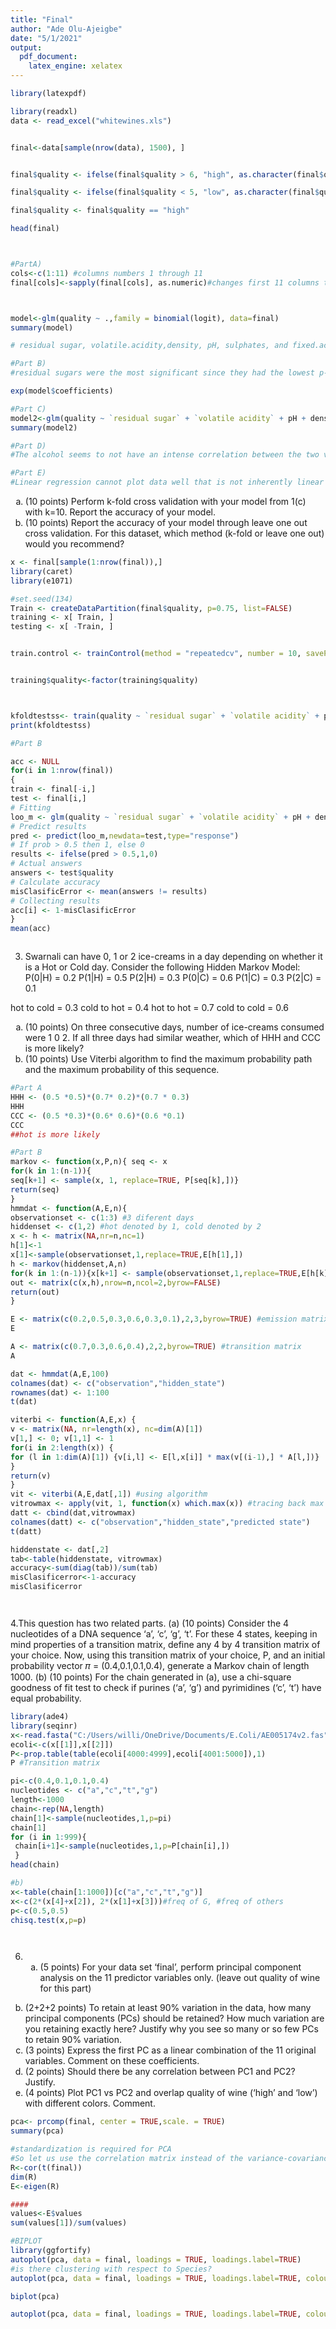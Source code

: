 ---
title: "Final"
author: "Ade Olu-Ajeigbe"
date: "5/1/2021"
output:
  pdf_document:
    latex_engine: xelatex
---


```{r, echo = TRUE}
library(latexpdf)

library(readxl)
data <- read_excel("whitewines.xls")


final<-data[sample(nrow(data), 1500), ]


final$quality <- ifelse(final$quality > 6, "high", as.character(final$quality))

final$quality <- ifelse(final$quality < 5, "low", as.character(final$quality))

final$quality <- final$quality == "high" 

head(final)



#PartA)
cols<-c(1:11) #columns numbers 1 through 11
final[cols]<-sapply(final[cols], as.numeric)#changes first 11 columns to numeric



model<-glm(quality ~ .,family = binomial(logit), data=final)
summary(model)

# residual sugar, volatile.acidity,density, pH, sulphates, and fixed.acidity are the significant values from least to greatest

#Part B)
#residual sugars were the most significant since they had the lowest p-values

exp(model$coefficients)

#Part C)
model2<-glm(quality ~ `residual sugar` + `volatile acidity` + pH + density + sulphates + `fixed acidity`, family = binomial(logit), data =final)
summary(model2)

#Part D)
#The alcohol seems to not have an intense correlation between the two values present

#Part E)
#Linear regression cannot plot data well that is not inherently linear
```

(a) (10 points) Perform k-fold cross validation with your model from 1(c) with k=10.
Report the accuracy of your model.
(b) (10 points) Report the accuracy of your model through leave one out cross validation.
For this dataset, which method (k-fold or leave one out) would you recommend?


```{r, echo = TRUE}
x <- final[sample(1:nrow(final)),]
library(caret)
library(e1071)

#set.seed(134)
Train <- createDataPartition(final$quality, p=0.75, list=FALSE)
training <- x[ Train, ]
testing <- x[ -Train, ]


train.control <- trainControl(method = "repeatedcv", number = 10, savePredictions = TRUE, repeats = 5)


training$quality<-factor(training$quality)



kfoldtestss<- train(quality ~ `residual sugar` + `volatile acidity` + pH + density + sulphates + `fixed acidity`, data = training, trControl = train.control, method = "glm", family = "binomial")
print(kfoldtestss)

#Part B

acc <- NULL
for(i in 1:nrow(final))
{
train <- final[-i,]
test <- final[i,]
# Fitting
loo_m <- glm(quality ~ `residual sugar` + `volatile acidity` + pH + density + sulphates + `fixed acidity`, family =binomial(logit), data = train)
# Predict results
pred <- predict(loo_m,newdata=test,type="response")
# If prob > 0.5 then 1, else 0
results <- ifelse(pred > 0.5,1,0)
# Actual answers
answers <- test$quality
# Calculate accuracy
misClasificError <- mean(answers != results)
# Collecting results
acc[i] <- 1-misClasificError
}
mean(acc)



```


3. Swarnali can have 0, 1 or 2 ice-creams in a day depending on whether it is a Hot or Cold
day. Consider the following Hidden Markov Model: 
P(0|H) = 0.2
P(1|H) = 0.5
P(2|H) = 0.3
P(0|C) = 0.6
P(1|C) = 0.3
P(2|C) = 0.1

hot to cold = 0.3
cold to hot = 0.4
hot to hot = 0.7
cold to cold = 0.6

(a) (10 points) On three consecutive days, number of ice-creams consumed were 1 0 2. If
all three days had similar weather, which of HHH and CCC is more likely?
(b) (10 points) Use Viterbi algorithm to find the maximum probability path and the
maximum probability of this sequence.

```{r, echo = TRUE}
#Part A
HHH <- (0.5 *0.5)*(0.7* 0.2)*(0.7 * 0.3)
HHH
CCC <- (0.5 *0.3)*(0.6* 0.6)*(0.6 *0.1)
CCC
##hot is more likely

#Part B
markov <- function(x,P,n){ seq <- x
for(k in 1:(n-1)){
seq[k+1] <- sample(x, 1, replace=TRUE, P[seq[k],])}
return(seq)
}
hmmdat <- function(A,E,n){
observationset <- c(1:3) #3 diferent days
hiddenset <- c(1,2) #hot denoted by 1, cold denoted by 2
x <- h <- matrix(NA,nr=n,nc=1)
h[1]<-1
x[1]<-sample(observationset,1,replace=TRUE,E[h[1],])
h <- markov(hiddenset,A,n)
for(k in 1:(n-1)){x[k+1] <- sample(observationset,1,replace=TRUE,E[h[k],])}
out <- matrix(c(x,h),nrow=n,ncol=2,byrow=FALSE)
return(out)
}

E <- matrix(c(0.2,0.5,0.3,0.6,0.3,0.1),2,3,byrow=TRUE) #emission matrix
E

A <- matrix(c(0.7,0.3,0.6,0.4),2,2,byrow=TRUE) #transition matrix
A

dat <- hmmdat(A,E,100)
colnames(dat) <- c("observation","hidden_state")
rownames(dat) <- 1:100
t(dat)

viterbi <- function(A,E,x) {
v <- matrix(NA, nr=length(x), nc=dim(A)[1])
v[1,] <- 0; v[1,1] <- 1
for(i in 2:length(x)) {
for (l in 1:dim(A)[1]) {v[i,l] <- E[l,x[i]] * max(v[(i-1),] * A[l,])}
}
return(v)
}
vit <- viterbi(A,E,dat[,1]) #using algorithm
vitrowmax <- apply(vit, 1, function(x) which.max(x)) #tracing back max prob p
datt <- cbind(dat,vitrowmax)
colnames(datt) <- c("observation","hidden_state","predicted state")
t(datt)

hiddenstate <- dat[,2]
tab<-table(hiddenstate, vitrowmax)
accuracy<-sum(diag(tab))/sum(tab)
misClasificerror<-1-accuracy
misClasificerror




```
4.This question has two related parts.
(a) (10 points) Consider the 4 nucleotides of a DNA sequence ‘a’, ‘c’, ‘g’, ‘t’. For these 4
states, keeping in mind properties of a transition matrix, define any 4 by 4 transition
matrix of your choice. Now, using this transition matrix of your choice, P, and an
initial probability vector 𝜋 = (0.4,0.1,0.1,0.4), generate a Markov chain of length
1000.
(b) (10 points) For the chain generated in (a), use a chi-square goodness of fit test to
check if purines (‘a’, ‘g’) and pyrimidines (‘c’, ‘t’) have equal probability. 
```{r, echo=TRUE}

library(ade4)
library(seqinr)
x<-read.fasta("C:/Users/willi/OneDrive/Documents/E.Coli/AE005174v2.fas")
ecoli<-c(x[[1]],x[[2]])
P<-prop.table(table(ecoli[4000:4999],ecoli[4001:5000]),1)
P #Transition matrix

pi<-c(0.4,0.1,0.1,0.4)
nucleotides <- c("a","c","t","g")
length<-1000
chain<-rep(NA,length)
chain[1]<-sample(nucleotides,1,p=pi)
chain[1]
for (i in 1:999){
 chain[i+1]<-sample(nucleotides,1,p=P[chain[i],])
 }
head(chain)

#b)
x<-table(chain[1:1000])[c("a","c","t","g")]
x<-c(2*(x[4]+x[2]), 2*(x[1]+x[3]))#freq of G, #freq of others
p<-c(0.5,0.5)
chisq.test(x,p=p)




```



6. (a) (5 points) For your data set ‘final’, perform principal component analysis on the 11
predictor variables only. (leave out quality of wine for this part)
(b) (2+2+2 points) To retain at least 90% variation in the data, how many principal
components (PCs) should be retained? How much variation are you retaining exactly
here? Justify why you see so many or so few PCs to retain 90% variation.
(c) (3 points) Express the first PC as a linear combination of the 11 original variables.
Comment on these coefficients.
(d) (2 points) Should there be any correlation between PC1 and PC2? Justify.
(e) (4 points) Plot PC1 vs PC2 and overlap quality of wine (‘high’ and ‘low’) with
different colors. Comment.


```{r, echo = TRUE}


pca<- prcomp(final, center = TRUE,scale. = TRUE)
summary(pca)

#standardization is required for PCA
#So let us use the correlation matrix instead of the variance-covariance matrix
R<-cor(t(final))
dim(R)
E<-eigen(R) 

####
values<-E$values
sum(values[1])/sum(values)

#BIPLOT
library(ggfortify)
autoplot(pca, data = final, loadings = TRUE, loadings.label=TRUE)
#is there clustering with respect to Species?
autoplot(pca, data = final, loadings = TRUE, loadings.label=TRUE, colour='quality')

biplot(pca)

autoplot(pca, data = final, loadings = TRUE, loadings.label=TRUE, colour='quality', frame=TRUE, frame.type='norm')

```


